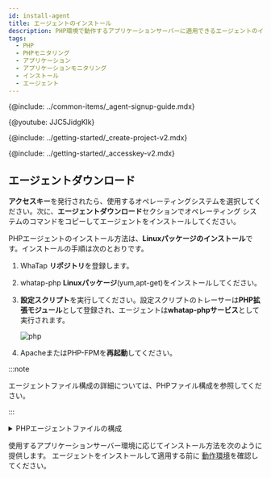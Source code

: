 ```yaml
---
id: install-agent
title: エージェントのインストール
description: PHP環境で動作するアプリケーションサーバーに適用できるエージェントのインストール方法を確認してください。
tags:
  - PHP
  - PHPモニタリング
  - アプリケーション
  - アプリケーションモニタリング
  - インストール
  - エージェント
---
```



{@include: ../common-items/_agent-signup-guide.mdx}   

{@youtube: JJC5JidgKlk}

{@include: ../getting-started/_create-project-v2.mdx}

{@include: ../getting-started/_accesskey-v2.mdx} 

## エージェントダウンロード

**アクセスキー**を発行されたら、使用するオペレーティングシステムを選択してください。次に、**エージェントダウンロード**セクションでオペレーティング システムのコマンドをコピーしてエージェントをインストールしてください。

PHPエージェントのインストール方法は、**Linuxパッケージのインストール**です。インストールの手順は次のとおりです。

1. WhaTap **リポジトリ**を登録します。

2. whatap-php **Linuxパッケージ**(yum,apt-get)をインストールしてください。

3. **設定スクリプト**を実行してください。設定スクリプトのトレーサーは**PHP拡張モジュール**として登録され、エージェントは**whatap-phpサービス**として実行されます。

   ![php](https://img.whatap.io/media/images/php.png)

4. ApacheまたはPHP-FPMを**再起動**してください。

:::note

エージェントファイル構成の詳細については、PHPファイル構成を参照してください。

:::

<details>
<summary>PHPエージェントファイルの構成</summary>

PHPエージェントファイルは、アプリケーションモニタリングに必要な情報を抽出してWhaTap収集サーバーに送信するトレーサー、収集された情報をサーバーに送信するエージェント、トレーサーとエージェントをサーバーに動的に適用するインストールスクリプトファイルで構成されています。

- _whatap\_`X.Y.Z`.so_

  トレーサーとして登録されたPHP拡張モジュールとして追加され、情報を収集し、収集された情報をエージェントに送信するライブラリです。拡張モジュールはPHPバージョン(PHP API Version)とZend Thread Safe対応の可否によって判別されます。例は次のとおりです。 

  - _whatap_zts_20041225.so_  

    PHP 5.2バージョン、Zend Thread safe enable

  - _whatap_20041225.so_

    PHP 5.2バージョン、Non Thread Safe 

- _whatap-php(whatap_php)_

  エージェントは、トレーサーからUDPに送信された情報を収集サーバーに送信するプログラムです。

- _/etc/init.d/whatap-php_

  サービススクリプトです。

- _whatap_php_

  サービスの実行ファイルです。

- _whatap.ini_

  アプリケーションサーバからデータを収集するPHP拡張モジュールの設定情報、収集サーバのアドレスとサーバのプロジェクトアクセスキーが入力されたファイルです。

- _template.ini_ 

  _whatap.ini_ 作成時、コピーして使用するテンプレートファイルです。

- _whatap-install-`yyyymmdd`.log_

  インストールプロセスのログファイルです。基本の保存パスは_/usr/whata/php/logs_です。日付順にファイルが作成されます。基本的に7日間のログが保存されます。

- _whatap-boot-`yyyymmdd`.log_

  エージェントのログファイルです。基本の保存パスは、_/usr/whata/php/logs_です。日付順にファイルが作成されます。基本的に7 日間のログが保存されます。

- _install.sh_

  インストールスクリプトです。PHP拡張モジュール(_whatap.so _)をApacheまたはPHP-FPMにインストールし、whatap-phpサービスのインストールを進めます。詳細は[次の文書](agent-troubleshooting#extension-modul-manual-setting)を参照してください。

- _WhaTap.php (sample.php)_

  PHPソースコードで使用するAPIリファレンスクラス(_/usr/whatap/php/lib/WhaTap.php_)およびサンプルソースファイル(_sample.php_)です。

</details>

使用するアプリケーションサーバー環境に応じてインストール方法を次のように提供します。 エージェントをインストールして適用する前に [動作環境](supported-spec)を確認してください。

<DocCardList/>
